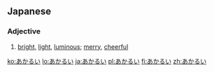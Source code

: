 ==Japanese==
===Adjective===
{{ja-adj|h|rom=akarui|decl=い}}
#{{ja-def|明るい|明い}} [[bright]], [[light]], [[luminous]]; [[merry]], [[cheerful]]

[[ko:あかるい]]
[[lo:あかるい]]
[[ja:あかるい]]
[[pl:あかるい]]
[[fi:あかるい]]
[[zh:あかるい]]